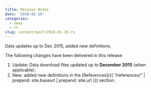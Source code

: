 ```yaml
---
title: Release Notes
date: '2016-01-19'
categories:
  - news
  - rn
slug: content/post/2016-01-19-rn
---
```


Data updates up to Dec 2015, added new definitions.

The following changes have been delivered in this release:

1. Update: Data download files updated up to **December 2015** (when applicable).
1. New: added new definitions in the [References]({{ "/references/" | prepend: site.baseurl | prepend: site.url }}) section.

